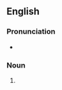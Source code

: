 ==English==

===Pronunciation===
* {{IPA|/ˈbændɪŋz/|lang=en}}

===Noun===
{{head|en|noun form}}

# {{plural of|banding|lang=en}}